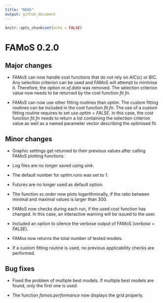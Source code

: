---
title: "NEWS"
output: github_document
---

```{r setup, include=FALSE}
knitr::opts_chunk$set(echo = FALSE)
```

# FAMoS 0.2.0

## Major changes

* FAMoS can now handle cost functions that do not rely on AIC(c) or BIC. Any selection criterion can be used and FAMoS will attempt to minimise it. Therefore, the option _nr.of.data_ was removed. The selection criterion value now needs to be returned by the cost function _fit.fn_. 

* FAMoS can now use other fitting routines than _optim_. The custom fitting routines can be included in the cost function _fit.fn_. The use of a custom fitting routine requires to set _use.optim = FALSE_. In this case, the cost function _fit.fn_ needs to return a list containing the selection criterion value as well as a named parameter vector describing the optimised fit.

## Minor changes

* Graphic settings get returned to their previous values after calling FAMoS plotting functions.

* Log files are no longer saved using _sink_.

* The default number for _optim.runs_ was set to 1.

* Futures are no longer used as default option.

* The function _sc.order_ now plots logarithmically, if the ratio between minimal and maximal values is larger than 300.

* FAMoS now checks during each run, if the used cost function has changed. In this case, an interactive warning will be issued to the user.

* Included an option to silence the verbose output of FAMoS (_verbose = FALSE_).

* FAMos now returns the total number of tested models.

* If a custom fitting routine is used, no previous applicability checks are performed.

## Bug fixes

* Fixed the problem of multiple best models. If multiple best models are found, only the first one is used.

* The function _famos.performance_ now displays the grid properly.